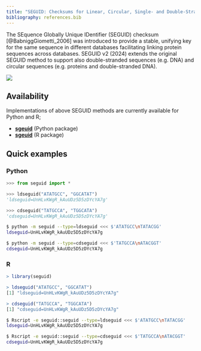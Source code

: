 ```yaml
---
title: "SEGUID: Checksums for Linear, Circular, Single- and Double-Stranded Biological Sequences"
bibliography: references.bib
---
```


The SEquence Globally Unique IDentifier (SEGUID) checksum
[@BabniggGiometti_2006] was introduced to provide a stable, unifying
key for the same sequence in different databases facilitating linking
protein sequences across databases.
SEGUID v2 (2024) extends the original SEGUID method to support also
double-stranded sequences (e.g. DNA) and circular sequences
(e.g. proteins and double-stranded DNA).

![](figures/cdseguid.png)


## Availability

Implementations of above SEGUID methods are currently available for
Python and R;

* [**sgeuid**](https://github.com/seguid/seguid-python/) (Python package)
* [**sgeuid**](https://seguid-r.seguid.org/) (R package)




## Quick examples

### Python

```python
>>> from seguid import *

>>> ldseguid("ATATGCC", "GGCATAT")
'ldseguid=UnHLvKWgR_kAuUDz5D5zDYcYA7g'

>>> cdseguid("TATGCCA", "TGGCATA")
'cdseguid=UnHLvKWgR_kAuUDz5D5zDYcYA7g'
```

```sh
$ python -m seguid --type=ldseguid <<< $'ATATGCC\nTATACGG'
ldseguid=UnHLvKWgR_kAuUDz5D5zDYcYA7g

$ python -m seguid --type=cdseguid <<< $'TATGCCA\nATACGGT'
cdseguid=UnHLvKWgR_kAuUDz5D5zDYcYA7g
```


### R

```r
> library(seguid)

> ldseguid("ATATGCC", "GGCATAT")
[1] "ldseguid=UnHLvKWgR_kAuUDz5D5zDYcYA7g"

> cdseguid("TATGCCA", "TGGCATA")
[1] "cdseguid=UnHLvKWgR_kAuUDz5D5zDYcYA7g"
```

```sh
$ Rscript -e seguid::seguid --type=ldseguid <<< $'ATATGCC\nTATACGG'
ldseguid=UnHLvKWgR_kAuUDz5D5zDYcYA7g

$ Rscript -e seguid::seguid --type=cdseguid <<< $'TATGCCA\nATACGGT'
cdseguid=UnHLvKWgR_kAuUDz5D5zDYcYA7g
```
